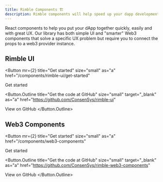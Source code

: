 ```yaml
---
title: Rimble Components 🏗
description: Rimble components will help speed up your dapp development and provide research-based UX to improve engagement.
---
```



React components to help you put your dApp together quickly, easily and with great UX. Our library has both simple UI and "smarter" Web3 components that solve a specific UX problem but require you to connect the props to a web3 provider instance.

## Rimble UI

<Button mr={2}
  title="Get started"
  size="small"
  as="a"
  href="/components/rimble-ui/get-started"
>
  Get started
</Button>

<Button.Outline
  title="Get the code at GitHub"
  size="small"
  target="_blank"
  as="a"
  href="https://github.com/ConsenSys/rimble-ui"
>
  View on GitHub
</Button.Outline>

## Web3 Components

<Button mr={2}
  title="Get started"
  size="small"
  as="a"
  href="/components/web3-components"
>
  Get started
</Button>

<Button.Outline
  title="Get the code at GitHub"
  size="small"
  target="_blank"
  as="a"
  href="https://github.com/ConsenSys/rimble-web3-components"
>
  View on GitHub
</Button.Outline>
